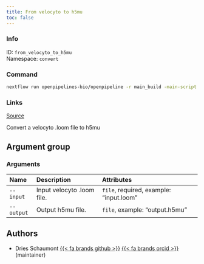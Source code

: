 ```yaml
---
title: From velocyto to h5mu
toc: false
---
```


::: {.column-margin}

### Info

ID: `from_velocyto_to_h5mu`  
Namespace: `convert`

### Command

```bash
nextflow run openpipelines-bio/openpipeline -r main_build -main-script target/nextflow/convert/from_velocyto_to_h5mu/main.nf --help
```

### Links
[Source](https://github.com/openpipelines-bio/openpipeline/blob/main/src/convert/from_velocyto_to_h5mu){.btn-action .btn-sm .btn-info .btn role="button"}
:::

Convert a velocyto .loom file to h5mu


## Argument group

### Arguments



|Name       |Description                |Attributes                              |
|:----------|:--------------------------|:---------------------------------------|
|`--input`  |Input velocyto .loom file. |`file`, required, example: "input.loom" |
|`--output` |Output h5mu file.          |`file`, example: "output.h5mu"          |

## Authors

 * Dries Schaumont [{{< fa brands github >}}](https://github.com/DriesSchaumont) [{{< fa brands orcid >}}](https://orcid.org/0000-0002-4389-0440) (maintainer)

